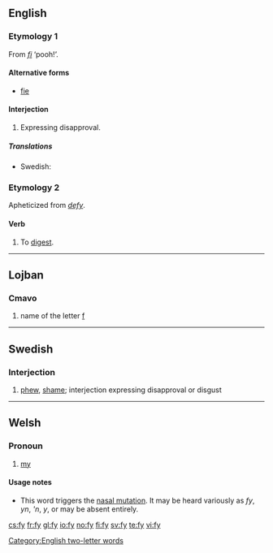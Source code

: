 ==English==

===Etymology 1===
From {{etyl|la}} ''[[fi]]'' ‘pooh!’.

====Alternative forms====
* [[fie]]

====Interjection====
{{infl|en|interjection}}

# {{archaic}} Expressing disapproval.

=====Translations=====
{{trans-top|expression}}
* Swedish: {{t+|sv|fy}}
{{trans-mid}}
{{trans-bottom}}

===Etymology 2===
Apheticized from ''[[defy]]''.

====Verb====
{{infl|en|verb}}

# {{obsolete}} To [[digest]].

[[Category:English two-letter words]]

----

==Lojban==

===Cmavo===
{{jbo-cmavo}}

# name of the letter [[f]]

----

==Swedish==

===Interjection===
{{infl|sv|interjection}}

# [[phew]], [[shame]]; interjection expressing disapproval or disgust

----

==Welsh==

===Pronoun===
{{infl|cy|pronoun}}

# [[my]]

====Usage notes====
* This word triggers the [[nasal mutation]]. It may be heard variously as ''fy'', ''yn'', '''n'', ''y'', or may be absent entirely.

[[cs:fy]]
[[fr:fy]]
[[gl:fy]]
[[io:fy]]
[[no:fy]]
[[fi:fy]]
[[sv:fy]]
[[te:fy]]
[[vi:fy]]